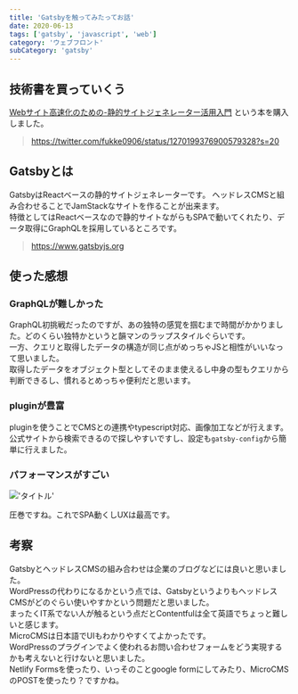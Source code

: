 ```yaml
---
title: 'Gatsbyを触ってみたってお話'
date: 2020-06-13
tags: ['gatsby', 'javascript', 'web']
category: 'ウェブフロント'
subCategory: 'gatsby'
---
```


## 技術書を買っていくう

[Webサイト高速化のための-静的サイトジェネレーター活用入門](https://www.amazon.co.jp/【特典付き-】Webサイト高速化のための-静的サイトジェネレーター活用入門-Compass-Booksシリーズ/dp/4839973008)
という本を購入しました。

> https://twitter.com/fukke0906/status/1270199376900579328?s=20

## Gatsbyとは

GatsbyはReactベースの静的サイトジェネレーターです。 ヘッドレスCMSと組み合わせることでJamStackなサイトを作ることが出来ます。\
特徴としてはReactベースなので静的サイトながらもSPAで動いてくれたり、データ取得にGraphQLを採用しているところです。

> https://www.gatsbyjs.org

## 使った感想

### GraphQLが難しかった

GraphQL初挑戦だったのですが、あの独特の感覚を掴むまで時間がかかりました。どのくらい独特かというと韻マンのラップスタイルぐらいです。\
一方、クエリと取得したデータの構造が同じ点がめっちゃJSと相性がいいなって思いました。\
取得したデータをオブジェクト型としてそのまま使えるし中身の型もクエリから判断できるし、慣れるとめっちゃ便利だと思います。

### pluginが豊富

pluginを使うことでCMSとの連携やtypescript対応、画像加工などが行えます。\
公式サイトから検索できるので探しやすいですし、設定も`gatsby-config`から簡単に行えました。

### パフォーマンスがすごい

!['タイトル'](./images/20200613-1.png)

圧巻ですね。これでSPA動くしUXは最高です。

## 考察

GatsbyとヘッドレスCMSの組み合わせは企業のブログなどには良いと思いました。\
WordPressの代わりになるかという点では、GatsbyというよりもヘッドレスCMSがどのぐらい使いやすかという問題だと思いました。\
まったくIT系でない人が触るという点だとContentfulは全て英語でちょっと難しいと感じます。\
MicroCMSは日本語でUIもわかりやすくてよかったです。\
WordPressのプラグインでよく使われるお問い合わせフォームをどう実現するかも考えないと行けないと思いました。\
Netlify Formsを使ったり、いっそのことgoogle formにしてみたり、MicroCMSのPOSTを使ったり？ですかね。

